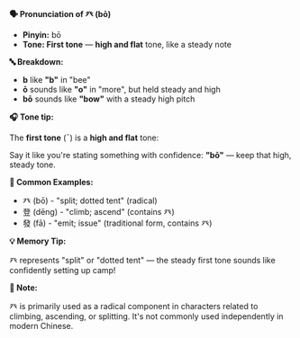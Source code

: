 **🗣️ Pronunciation of 癶 (bō)**

- **Pinyin:** bō
- **Tone: First tone** — **high and flat** tone, like a steady note

**🔤 Breakdown:**

- **b** like **"b"** in "bee"
- **ō** sounds like **"o"** in "more", but held steady and high
- **bō** sounds like **"bow"** with a steady high pitch

**🎧 Tone tip:**

The **first tone** (ˉ) is a **high and flat** tone:

Say it like you're stating something with confidence: **"bō"** — keep that high, steady tone.

**📝 Common Examples:**

- 癶 (bō) - "split; dotted tent" (radical)
- 登 (dēng) - "climb; ascend" (contains 癶)
- 發 (fā) - "emit; issue" (traditional form, contains 癶)

**💡 Memory Tip:**

癶 represents "split" or "dotted tent" — the steady first tone sounds like confidently setting up
camp!

**📝 Note:**

癶 is primarily used as a radical component in characters related to climbing, ascending, or
splitting. It's not commonly used independently in modern Chinese.
